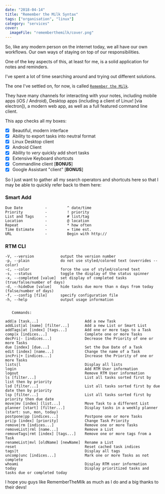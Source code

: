 ```yaml
---
date: "2018-04-14"
title: "Remember the Milk Syntax"
tags: ["organisation", "linux"]
category: "services"
cover:
  imageFile: "rememberthemilk/cover.png"
---
```


So, like any modern person on the internet today, we all have our own workflows. Our own ways of staying on top of our responsibilities.

One of the key aspects of this, at least for me, is a solid application for notes and reminders.

I've spent a lot of time searching around and trying out different solutions.

The one I've settled on, for now, is called [`Remember the Milk`](https://rememberthemilk.com).

They have many channels for interacting with your notes, including mobile apps (iOS / Android), Desktop apps (including a client of Linux! [via electron]), a modern web app, as well as a full featured command line client.

This app checks all my boxes:

- [x] Beautiful, modern interface
- [x] Ability to export tasks into neutral format
- [x] Linux Desktop client
- [x] Android Client
- [x] Ability to _very_ quickly add short tasks
- [x] Extensive Keyboard shortcuts
- [x] Commandline client [**BONUS**]
- [x] Google Assistant "client" [**BONUS**]

So I just want to gather all my search operators and shortcuts here so that I may be able to quickly refer back to them here:

### Smart Add

```
Due Date          -         ^ date/time
Priority          -         ! priority
List and Tags     -         # list/tag
Location          -         @ location
Repeat            -         * how often
Time Estimate     -         = time est.
URL               -         Begin with http://
```

### RTM CLI

```
-V, --version            output the version number
-p, --plain              do not use styled/colored text (overrides --color)
-c, --color              force the use of styled/colored text
-s, --status             toggle the display of the status spinner
-x, --completed [value]  set display of completed tasks (true/false/number of days)
-d, --hideDue [value]    hide tasks due more than n days from today (false/number of days)
-f, --config [file]      specify configuration file
-h, --help               output usage information


   Commands:

add|a [task...]                     Add a new Task
addList|al [name] [filter...]       Add a new List or Smart List
addTags|at [index] [tags...]        Add one or more tags to a Task
comp|x [indices...]                 Complete one or more Tasks
decPri|- [indices...]               Decrease the Priority of one or more Tasks
due [index] [due...]                Set the Due Date of a Task
edit [index] [name...]              Change the name of a Task
incPri|+ [indices...]               Increase the Priority of one or more Tasks
lists|l                             Display all lists
login                               Add RTM User information
logout                              Remove RTM User information
ls [filter...]                      List all tasks sorted first by list then by priority
lsd [filter...]                     List all tasks sorted first by due date then by priority
lsp [filter...]                     List all tasks sorted first by priority then due date
move|mv [index] [list...]           Move Task to a different List
planner [start] [filter...]         Display tasks in a weekly planner (start: sun, mon, today)
postpone|pp [indices...]            Postpone one or more Tasks
pri|p [index] [priority]            Change Task Priority
remove|rm [indices...]              Remove one or more Tasks
removeList|rml [name...]            Remove a List
removeTags|rmt [index] [tags...]    Remove one or more tags from a Task
renameList|mvl [oldName] [newName]  Rename a List
reset                               Reset cached task indices
tags|t                              Display all tags
uncomp|unc [indices...]             Mark one or more Tasks as not complete
whoami                              Display RTM user information
today                               Display prioritized tasks and tasks due or completed today
```

I hope you guys like RememberTheMilk as much as I do and a big thanks to their devs!
